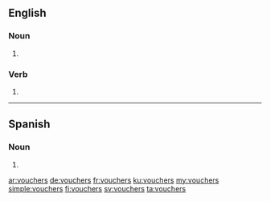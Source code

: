 ==English==

===Noun===
{{head|en|noun plural form}}

# {{plural of|voucher|lang=en}}

===Verb===
{{head|en|verb form}}

# {{en-third-person singular of|voucher}}

----

==Spanish==

===Noun===
{{head|es|noun plural form}}

# {{plural of|voucher|lang=es}}

[[ar:vouchers]]
[[de:vouchers]]
[[fr:vouchers]]
[[ku:vouchers]]
[[my:vouchers]]
[[simple:vouchers]]
[[fi:vouchers]]
[[sv:vouchers]]
[[ta:vouchers]]
